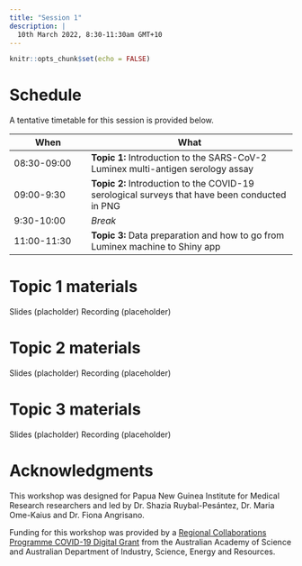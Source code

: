 ```yaml
---
title: "Session 1"
description: |
  10th March 2022, 8:30-11:30am GMT+10
---
```


```r
knitr::opts_chunk$set(echo = FALSE)
```

# Schedule 
A tentative timetable for this session is provided below. 

| When          | What   |
|----------------|-------------------------------------------|
| 08:30-09:00   | **Topic 1:** Introduction to the SARS-CoV-2 Luminex multi-antigen serology assay|
| 09:00-9:30   | **Topic 2:** Introduction to the COVID-19 serological surveys that have been conducted in PNG|
| 9:30-10:00 | *Break* | 
| 11:00-11:30 | **Topic 3:** Data preparation and how to go from Luminex machine to Shiny app|

# Topic 1 materials
Slides (placholder)
Recording (placeholder)

# Topic 2 materials
Slides (placholder)
Recording (placeholder)

# Topic 3 materials
Slides (placholder)
Recording (placeholder)

# Acknowledgments {.appendix}

This workshop was designed for Papua New Guinea Institute for Medical Research researchers and led by Dr. Shazia Ruybal-Pesántez, Dr. Maria Ome-Kaius and Dr. Fiona Angrisano. 

Funding for this workshop was provided by a [Regional Collaborations Programme COVID-19 Digital Grant](https://www.science.org.au/news-and-events/news-and-media-releases/regional-research-set-get-digital-boost) from the Australian Academy of Science and Australian Department of Industry, Science, Energy and Resources. 